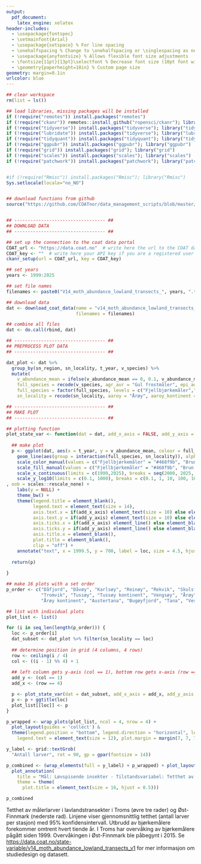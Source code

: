 ```yaml
---
output: 
  pdf_document: 
    latex_engine: xelatex
header-includes: 
  - \usepackage{fontspec}
  - \setmainfont{Arial}
  - \usepackage{setspace} % For line spacing
  - \onehalfspacing % Change to \onehalfspacing or \singlespacing as needed
  - \usepackage{anyfontsize} % Allows flexible font size adjustments
  - \fontsize{11pt}{13pt}\selectfont % Decrease font size (10pt font with 12pt line height)
  - \geometry{paperheight=10in} % Custom page size
geometry: margin=0.1in
urlcolor: blue
---
```



```r

## clear workspace
rm(list = ls())

## load libraries, missing packages will be installed
if (!require("remotes")) install.packages("remotes")
if (!require("ckanr")) remotes::install_github("ropensci/ckanr"); library("ckanr")
if (!require("tidyverse")) install.packages("tidyverse"); library("tidyverse")
if (!require("lubridate")) install.packages("tidyverse"); library("lubridate")
if (!require("tidyquant")) install.packages("tidyquant"); library("tidyquant")
if (!require("ggpubr")) install.packages("ggpubr"); library("ggpubr")
if (!require("grid")) install.packages("grid"); library("grid")
if (!require("scales")) install.packages("scales"); library("scales")
if (!require("patchwork")) install.packages("patchwork"); library("patchwork")


#if (!require("Rmisc")) install.packages("Rmisc"); library("Rmisc")
Sys.setlocale(locale="no_NO")


## download functions from github
source("https://github.com/COATnor/data_management_scripts/blob/master/download_data_from_coat_data_portal.R?raw=TRUE")


## ---------------------------------- ##
## DOWNLOAD DATA
## ---------------------------------- ##

## set up the connection to the coat data portal
COAT_url <- "https://data.coat.no"  # write here the url to the COAT data portal
COAT_key <- ""  # write here your API key if you are a registered user
ckanr_setup(url = COAT_url, key = COAT_key)

## set years 
years <- 1999:2025

## set file names 
filenames <- paste0("V14_moth_abundance_lowland_transects_", years, ".txt")

## download data
dat <- download_coat_data(name = "v14_moth_abundance_lowland_transects_v1",
                          filenames = filenames)

## combine all files
dat <- do.call(rbind, dat)


```

```r
## ---------------------------------- ##
## PREPROCESS PLOT DATA
## ---------------------------------- ##

dat_plot <- dat %>%
  group_by(sn_region, sn_locality, t_year, v_species) %>%
  mutate(
    v_abundance_mean = ifelse(v_abundance_mean == 0, 0.1, v_abundance_mean),
    full_species = recode(v_species, agr_aur = "Gul frostmåler", epi_aut = "Fjellbjørkemåler", ope_bru = "Brun høstmåler"),
    full_species = factor(full_species, levels = c("Fjellbjørkemåler","Brun høstmåler", "Gul frostmåler")),
    sn_locality = recode(sn_locality, aaroy = "Årøy", aaroy_kontinent = "Årøy kontinent", daafjord = "Dåfjord", daavoy = "Dåvøy", karlsoy = "Karlsøy", reinoy = "Reinøy", rekvik = "Rekvik", skulsfjord = "Skulsfjord", tromvik = "Tromvik", tussoy = "Tussøy", tussoy_kontinent = "Tussøy kontinent", vengsoy = "Vengsøy", austertana = "Austertana", bugoyfjord = "Bugøyfjord", tana = "Tana", vestre_jakobselv = "Vestre Jakobselv"))

```

```r

## ---------------------------------- ##
## MAKE PLOT
## ---------------------------------- ##

## plotting function
plot_state_var <- function(dat = dat, add_x_axis = FALSE, add_y_axis = FALSE) {
  
  ## make plot
  p <- ggplot(dat, aes(x = t_year, y = v_abundance_mean, colour = full_species)) +
    geom_line(aes(group = interaction(full_species, sn_locality)), alpha = 0.8, linewidth = 0.8) +
    scale_color_manual(values = c("Fjellbjørkemåler" = "#468f9b", "Brun høstmåler" = "#d44100", "Gul frostmåler" = "#df8600")) +
    scale_fill_manual(values = c("Fjellbjørkemåler" = "#468f9b", "Brun høstmåler" = "#d44100", "Gul frostmåler" = "#df8600")) +
    scale_x_continuous(limits = c(1999,2025), breaks = seq(2000, 2025, 5)) +
    scale_y_log10(limits = c(0.1, 1000), breaks = c(0.1, 1, 10, 100, 1000), labels = c("0", "1", "10", "100", "1000"),
, oob = scales::rescale_none) +
    labs(y = NULL) +
    theme_bw() +
    theme(legend.title = element_blank(),
          legend.text = element_text(size = 14),
          axis.text.x = if(add_x_axis) element_text(size = 10) else element_blank(),
          axis.text.y = if(add_y_axis) element_text(size = 10) else element_blank(),
          axis.ticks.x = if(add_x_axis) element_line() else element_blank(),
          axis.ticks.y = if(add_y_axis) element_line() else element_blank(),
          axis.title.x = element_blank(),
          plot.title = element_blank(),
          clip = "off") +
    annotate("text", x = 1999.5, y = 700, label = loc, size = 4.5, hjust = 0)
  
  return(p)
  
}

## make 16 plots with a set order
p_order <- c("Dåfjord", "Dåvøy", "Karlsøy", "Reinøy", "Rekvik", "Skulsfjord", 
             "Tromvik", "Tussøy", "Tussøy kontinent", "Vengsøy", "Årøy", 
             "Årøy kontinent", "Austertana", "Bugøyfjord", "Tana", "Vestre Jakobselv")

## list with individual plots
plot_list <- list()

for (i in seq_len(length(p_order))) {
  loc <- p_order[i]
  dat_subset <- dat_plot %>% filter(sn_locality == loc)
  
  ## determine position in grid (4 columns, 4 rows)
  row <- ceiling(i / 4)
  col <- ((i - 1) %% 4) + 1
  
  ## left column gets y-axis (col == 1), bottom row gets x-axis (row == 4)
  add_y <- (col == 1)
  add_x <- (row == 4)

  p <- plot_state_var(dat = dat_subset, add_x_axis = add_x, add_y_axis = add_y)
  p <- p + ggtitle(loc)
  plot_list[[loc]] <- p
}

p_wrapped <- wrap_plots(plot_list, ncol = 4, nrow = 4) + 
  plot_layout(guides = 'collect') & 
  theme(legend.position = "bottom", legend.direction = "horizontal", legend.title = element_blank(),
    legend.text = element_text(size = 12), plot.margin = margin(7, 7, 7, 7))

y_label <- grid::textGrob(
  "Antall larver", rot = 90, gp = gpar(fontsize = 14))

p_combined <- (wrap_elements(full = y_label) + p_wrapped) + plot_layout(widths = c(0.03, 1)) +
  plot_annotation(
    title = "Mål: Løvspisende insekter - Tilstandsvariabel: Tetthet av møll i lavlandstransekter",
    theme = theme(
      plot.title = element_text(size = 16, hjust = 0.5)))

```

```r

p_combined

```

Tetthet av målerlarver i lavlandstransekter i Troms (øvre tre rader) og Øst-Finnmark (nederste rad). Linjene viser gjennomsnittlig tetthet (antall larver per stasjon) med 95% konfidensintervall. Utbrudd av bjørkemålere forekommer omtrent hvert tiende år. I Troms har overvåking av bjørkemålere pågått siden 1999. Overvåkingen i Øst-Finnmark ble påbegynt i 2015. Se [https://data.coat.no/state-variable/v14_moth_abundance_lowland_transects_v1](https://data.coat.no/state-variable/v14_moth_abundance_lowland_transects_v1) for mer informasjon om studiedesign og datasett.